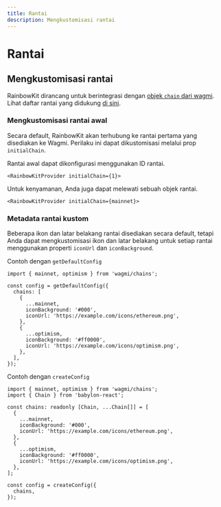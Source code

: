 ```yaml
---
title: Rantai
description: Mengkustomisasi rantai
---
```


# Rantai

## Mengkustomisasi rantai

RainbowKit dirancang untuk berintegrasi dengan [objek `chain` dari wagmi](https://wagmi.sh/react/chains). Lihat daftar rantai yang didukung [di sini](https://wagmi.sh/react/chains#supported-chains).

### Mengkustomisasi rantai awal

Secara default, RainbowKit akan terhubung ke rantai pertama yang disediakan ke Wagmi. Perilaku ini dapat dikustomisasi melalui prop `initialChain`.

Rantai awal dapat dikonfigurasi menggunakan ID rantai.

```tsx
<RainbowKitProvider initialChain={1}>
```

Untuk kenyamanan, Anda juga dapat melewati sebuah objek rantai.

```tsx
<RainbowKitProvider initialChain={mainnet}>
```

### Metadata rantai kustom

Beberapa ikon dan latar belakang rantai disediakan secara default, tetapi Anda dapat mengkustomisasi ikon dan latar belakang untuk setiap rantai menggunakan properti `iconUrl` dan `iconBackground`.

Contoh dengan `getDefaultConfig`

```tsx
import { mainnet, optimism } from 'wagmi/chains';

const config = getDefaultConfig({
  chains: [
    {
      ...mainnet,
      iconBackground: '#000',
      iconUrl: 'https://example.com/icons/ethereum.png',
    },
    {
      ...optimism,
      iconBackground: '#ff0000',
      iconUrl: 'https://example.com/icons/optimism.png',
    },
  ],
});
```

Contoh dengan `createConfig`

```tsx
import { mainnet, optimism } from 'wagmi/chains';
import { Chain } from 'babylon-react';

const chains: readonly [Chain, ...Chain[]] = [
  {
    ...mainnet,
    iconBackground: '#000',
    iconUrl: 'https://example.com/icons/ethereum.png',
  },
  {
    ...optimism,
    iconBackground: '#ff0000',
    iconUrl: 'https://example.com/icons/optimism.png',
  },
];

const config = createConfig({
  chains,
});
```
